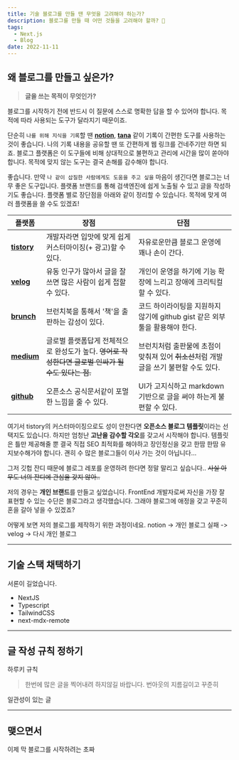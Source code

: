 ```yaml
---
title: 기술 블로그를 만들 땐 무엇을 고려해야 하는가?
description: 블로그를 만들 때 어떤 것들을 고려해야 할까? 🤔
tags:
  - Next.js
  - Blog
date: 2022-11-11
---
```


## 왜 블로그를 만들고 싶은가?

> **글을 쓰는 목적이 무엇인가?**

블로그를 시작하기 전에 반드시 이 질문에 스스로 명확한 답을 할 수 있어야 합니다.
목적에 따라 사용되는 도구가 달라지기 때문이죠.

단순히 `나를 위해 지식을 기록`할 땐 [**notion**](https://www.notion.so/), [**tana**](https://tana.inc/) 같이 기록이 간편한 도구를 사용하는 것이 좋습니다.
나의 기록 내용을 공유할 땐 또 간편하게 웹 링크를 건네주기만 하면 되죠.
블로그 플랫폼은 이 도구들에 비해 상대적으로 불편하고 관리에 시간을 많이 쏟아야 합니다.
목적에 맞지 않는 도구는 결국 손해를 감수해야 합니다.

좋습니다. 만약 `나 같이 삽질한 사람에게도 도움을 주고 싶을` 마음이 생긴다면 블로그는 너무 좋은 도구입니다.
플랫폼 브랜드를 통해 검색엔진에 쉽게 노출될 수 있고 글을 작성하기도 좋습니다.
플랫폼 별로 장단점을 아래와 같이 정리할 수 있습니다. 목적에 맞게 여러 플랫폼을 쓸 수도 있겠죠!

| 플랫폼                                  | 장점                                                                                               | 단점                                                                                   |
| --------------------------------------- | -------------------------------------------------------------------------------------------------- | -------------------------------------------------------------------------------------- |
| [**tistory**](https://www.tistory.com/) | 개발자라면 입맛에 맞게 쉽게 커스터마이징(+ 광고)할 수 있다.                                        | 자유로운만큼 블로그 운영에 꽤나 손이 간다.                                             |
| [**velog**](https://velog.io/)          | 유동 인구가 많아서 글을 잘 쓰면 많은 사람이 쉽게 접할 수 있다.                                     | 개인이 운영을 하기에 기능 확장에 느리고 장애에 크리틱컬할 수 있다.                     |
| [**brunch**](https://brunch.co.kr/)     | 브런치북을 통해서 '책'을 출판하는 감성이 있다.                                                     | 코드 하이라이팅을 지원하지 않기에 github gist 같은 외부 툴을 활용해야 한다.            |
| [**medium**](https://medium.com/)       | 글로벌 플랫폼답게 전체적으로 완성도가 높다. ~~영어로 작성한다면 글로벌 인싸가 될 수도 있다는 점.~~ | 브런치처럼 출판물에 초점이 맞춰져 있어 ~~취소선~~처럼 개발 글을 쓰기 불편할 수도 있다. |
| [**github**](https://github.com/)       | 오픈소스 공식문서같이 포멀한 느낌을 줄 수 있다.                                                | UI가 고지식하고 markdown 기반으로 글을 써야 하는게 불편할 수 있다.                                 |

여기서 tistory의 커스터마이징으로도 성이 안찬다면 **오픈소스 블로그 템플릿**이라는 선택지도 있습니다.
하지만 엄청난 **고난을 감수할 각오**를 갖고서 시작해야 합니다.
템플릿은 틀만 제공해줄 뿐 결국 직접 SEO 최적화를 해야하고 장인정신을 갖고 한땀 한땀 유지보수해가야 합니다.
괜히 수 많은 블로그들이 이사 가는 것이 아닙니다...

그저 깃헙 잔디 때문에 블로그 레포를 운영하려 한다면 정말 말리고 싶습니다.. ~~사실 아무도 너의 잔디에 관심을 갖지 않아..~~

저의 경우는 **개인 브랜드**를 만들고 싶었습니다.
FrontEnd 개발자로써 자신을 가장 잘 표현할 수 있는 수단은 블로그라고 생각했습니다.
그래야 블로그에 애정을 갖고 꾸준히 혼을 갈아 넣을 수 있겠죠?

어떻게 보면 저의 블로그를 제작하기 위한 과정이네요.
notion -> 개인 블로그 실패 -> velog -> 다시 개인 블로그

---

## 기술 스택 채택하기

서론이 길었습니다.

- NextJS
- Typescript
- TailwindCSS
- next-mdx-remote

---

## 글 작성 규칙 정하기

하루키 규칙

> 한번에 많은 글을 찍어내려 하지않길 바랍니다. 번아웃의 지름길이고
> 꾸준히

일관성이 있는 글

---

## 맺으면서

이제 막 블로그를 시작하려는 초짜
